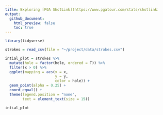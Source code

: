 ```yaml
---
title: Exploring [PGA ShotLink](https://www.pgatour.com/stats/shotlinkintelligence/overview.html)
output: 
  github_document:
    html_preview: false
    toc: true
---
```


```r

library(tidyverse)

strokes = read_csv(file = "~/project/data/strokes.csv")

intial_plot = strokes %>% 
  mutate(hole = factor(hole, ordered = T)) %>% 
  filter(x > 0) %>% 
  ggplot(mapping = aes(x = x,
                       y = y,
                       color = hole)) +
  geom_point(alpha = 0.25) +
  coord_equal() +
  theme(legend.position = "none",
        text = element_text(size = 15))

intial_plot


```